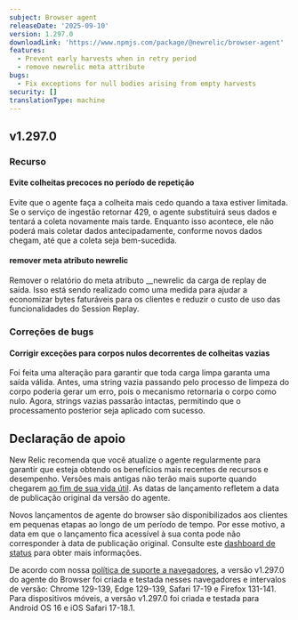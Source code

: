 ```yaml
---
subject: Browser agent
releaseDate: '2025-09-10'
version: 1.297.0
downloadLink: 'https://www.npmjs.com/package/@newrelic/browser-agent'
features:
  - Prevent early harvests when in retry period
  - remove newrelic meta attribute
bugs:
  - Fix exceptions for null bodies arising from empty harvests
security: []
translationType: machine
---
```


## v1.297.0

### Recurso

#### Evite colheitas precoces no período de repetição

Evite que o agente faça a colheita mais cedo quando a taxa estiver limitada. Se o serviço de ingestão retornar 429, o agente substituirá seus dados e tentará a coleta novamente mais tarde. Enquanto isso acontece, ele não poderá mais coletar dados antecipadamente, conforme novos dados chegam, até que a coleta seja bem-sucedida.

#### remover meta atributo newrelic

Remover o relatório do meta atributo \_\_newrelic da carga de replay de saída. Isso está sendo realizado como uma medida para ajudar a economizar bytes faturáveis para os clientes e reduzir o custo de uso das funcionalidades do Session Replay.

### Correções de bugs

#### Corrigir exceções para corpos nulos decorrentes de colheitas vazias

Foi feita uma alteração para garantir que toda carga limpa garanta uma saída válida. Antes, uma string vazia passando pelo processo de limpeza do corpo poderia gerar um erro, pois o mecanismo retornaria o corpo como nulo. Agora, strings vazias passarão intactas, permitindo que o processamento posterior seja aplicado com sucesso.

## Declaração de apoio

New Relic recomenda que você atualize o agente regularmente para garantir que esteja obtendo os benefícios mais recentes de recursos e desempenho. Versões mais antigas não terão mais suporte quando chegarem [ao fim de sua vida útil](https://docs.newrelic.com/docs/browser/browser-monitoring/getting-started/browser-agent-eol-policy/). As datas de lançamento refletem a data de publicação original da versão do agente.

Novos lançamentos de agente do browser são disponibilizados aos clientes em pequenas etapas ao longo de um período de tempo. Por esse motivo, a data em que o lançamento fica acessível à sua conta pode não corresponder à data de publicação original. Consulte este [dashboard de status](https://newrelic.github.io/newrelic-browser-agent-release/) para obter mais informações.

De acordo com nossa [política de suporte a navegadores](https://docs.newrelic.com/docs/browser/new-relic-browser/getting-started/compatibility-requirements-browser-monitoring/#browser-types), a versão v1.297.0 do agente do Browser foi criada e testada nesses navegadores e intervalos de versão: Chrome 129-139, Edge 129-139, Safari 17-19 e Firefox 131-141. Para dispositivos móveis, a versão v1.297.0 foi criada e testada para Android OS 16 e iOS Safari 17-18.1.